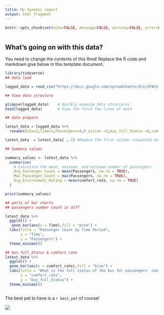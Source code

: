 ---
title: My dynamic report
output: html_fragment
---

```{r setup, include=FALSE}
knitr::opts_chunk$set(echo=FALSE, message=FALSE, warning=FALSE, error=FALSE)

```
 
```{css}

```

## What's going on with this data?

You need to change the contents of this Rmd! Replace the R code and markdown give below in this template document.

```{r}

library(tidyverse)
## data load

logged_data = read_csv("https://docs.google.com/spreadsheets/d/e/2PACX-1vTUV2Zh8ODNKQVXaxTVKh35PTMexvnA7ocRS8FFg_xCbRyEbtaEuR-7zewIq6x0JoCoIGVMpfrKxPHP/pub?gid=618838588&single=true&output=csv")

## View data structure

glimpse(logged_data)    # Quickly examine data structures
head(logged_data)       # View the first few lines of data

## data prepare

latest_data = logged_data %>% 
  rename(Date=2,Time=3,Passengers=4,P_action =5,bus_full_Status =6,comfort_rate=7)

latest_data  = latest_data[ ,-1] #Remove the first column (unwanted data)

## Summary values

summary_values <- latest_data %>%
  summarise(
    # Calculate the mean, maximum, and minimum number of passengers
    Avg_Passenger_Count = mean(Passengers, na.rm = TRUE),
    Max_Passenger_Count = max(Passengers, na.rm = TRUE),
    Avg_Environment_Rating = mean(comfort_rate, na.rm = TRUE)
  )

print(summary_values)

## parts of bar charts
## passengers number count in diff

latest_data %>% 
  ggplot() +
   geom_bar(aes(x = Time),fill = "pink") +
  labs(title = "Passenger Count by Time Period", 
       x = "Time", 
       y = "Passengers") +
  theme_minimal()

## bus_full_Status & comfort_rate
latest_data %>% 
  ggplot() +
  geom_bar(aes(x = comfort_rate),fill = "blue") +
  labs(title = "What is the full status of the bus for passengers' comfort", 
       x = "comfort_rate", 
       y = "bus_full_Status") +
  theme_minimal()



```

The best pet to have is a `r best_pet` of course!

![](https://c.tenor.com/-qBsG1HwR4oAAAAC/tenor.gif)
